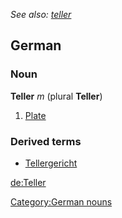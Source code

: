 ''See also: [[teller]]''
==German==
===Noun===
'''Teller''' ''m'' (plural '''Teller''')
#[[plate|Plate]]

===Derived terms===
*[[Tellergericht]]

[[Category:German nouns]]

[[de:Teller]]
